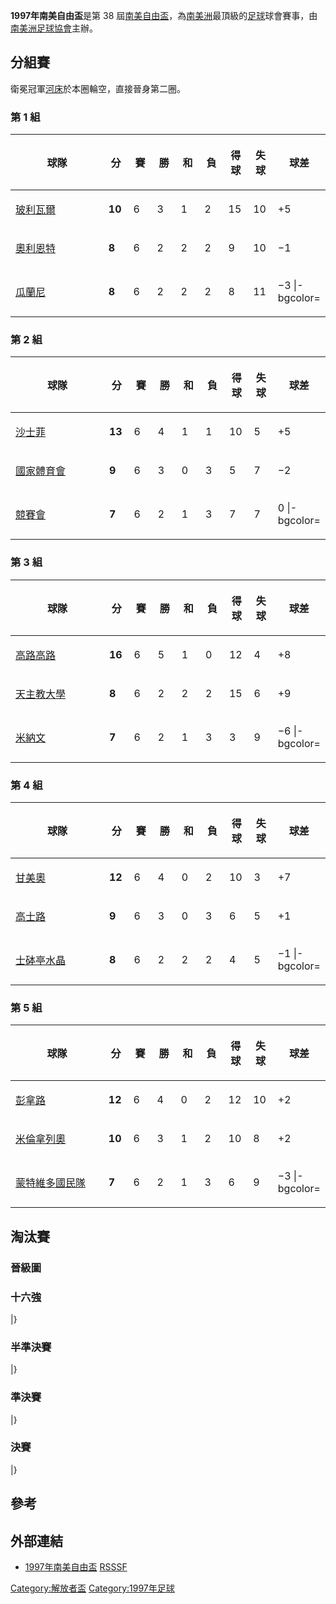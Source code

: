 {{Infobox 國際足球賽事賽季
| tourney_name          = 南美自由盃
| year                  = 1997
| other_titles          = 1997 Copa Libertadores de América
| image                 = 
| size                  = 
| caption               = 
| edition               = 38
| defending_champ_other = {{flagicon|ARG}} [[河床體育會|河床]]
| dates                 = 1997年2月19日–8月13日
| num_teams             = 21 隊
| associations          = 10
| champion_other        = {{flagicon|BRA}} [[高士路體育會|高士路]]
| count                 = 2
| second_other          = {{flagicon|PER}} [[士砵亭水晶|士砵亭水晶]]
| matches               = 90
| goals                 = 247
| attendance            = 
| top_scorer            = {{flagicon|ARG}} [[阿爾貝托·阿科斯塔|阿爾貝托·阿科斯塔]]<br>（11 球）
| player                = 
| prevseason            = [[1996年南美自由盃|1996]]
| nextseason            = [[1998年南美自由盃|1998]]
}}

'''1997年南美自由盃'''是第 38 屆[[南美自由盃|南美自由盃]]，為[[南美洲|南美洲]]最頂級的[[足球|足球]]球會賽事，由[[南美洲足球協會|南美洲足球協會]]主辦。

==分組賽==
衛冕冠軍[[河床體育會|河床]]於本圈輪空，直接晉身第二圈。

===第 1 組===
{| class="wikitable" style="text-align: center;"
|-
!width="190"|球隊
!width="25"|分
!width="25"|賽
!width="25"|勝
!width="25"|和
!width="25"|負
!width="25"|得球
!width="25"|失球
!width="25"|球差
|-bgcolor=ccffcc
|style="text-align:left;"|{{flagicon|BOL}} [[玻利瓦爾俱樂部|玻利瓦爾]]
|'''10'''||6||3||1||2||15||10||+5
|-bgcolor=#CCFFCC
|style="text-align:left;"|{{flagicon|BOL}} [[東方石油體育俱樂部|奧利恩特]]
|'''8'''||6||2||2||2||9||10||−1
|-bgcolor=#CCFFCC
|style="text-align:left;"|{{flagicon|PAR}} [[瓜拉尼俱樂部|瓜蘭尼]]
|'''8'''||6||2||2||2||8||11||−3
|-bgcolor=
|style="text-align:left;"|{{flagicon|PAR}} [[波特諾山丘|波特諾]]
|'''7'''||6||2||1||3||7||8||−1
|}

===第 2 組===
{| class="wikitable" style="text-align: center;"
|-
!width="190"|球隊
!width="25"|分
!width="25"|賽
!width="25"|勝
!width="25"|和
!width="25"|負
!width="25"|得球
!width="25"|失球
!width="25"|球差
|-bgcolor=#CCFFCC
|style="text-align:left;"|{{flagicon|ARG}} [[貝萊斯沙士菲體育會|沙士菲]]
|'''13'''||6||4||1||1||10||5||+5
|-bgcolor=#CCFFCC
|style="text-align:left;"|{{flagicon|ECU}} [[國家體育會|國家體育會]]
|'''9'''||6||3||0||3||5||7||−2
|-bgcolor=#CCFFCC
|style="text-align:left;"|{{flagicon|ARG}} [[競賽俱樂部|競賽會]]
|'''7'''||6||2||1||3||7||7||0
|-bgcolor=
|style="text-align:left;"|{{flagicon|ECU}} [[埃梅萊克體育俱樂部|艾美歷克]]
|'''5'''||6||1||2||3||7||10||−3
|}

===第 3 組===
{| class="wikitable" style="text-align: center;"
|-
!width="190"|球隊
!width="25"|分
!width="25"|賽
!width="25"|勝
!width="25"|和
!width="25"|負
!width="25"|得球
!width="25"|失球
!width="25"|球差
|-bgcolor=#CCFFCC
|style="text-align:left;"|{{flagicon|CHI}} [[科洛科洛競技俱樂部|高路高路]]
|'''16'''||6||5||1||0||12||4||+8
|-bgcolor=#CCFFCC
|style="text-align:left;"|{{flagicon|CHI}} [[天主教大學競技俱樂部|天主教大學]]
|'''8'''||6||2||2||2||15||6||+9
|-bgcolor=#CCFFCC
|style="text-align:left;"|{{flagicon|VEN}} [[米納文玻利瓦足球會|米納文]]
|'''7'''||6||2||1||3||3||9||−6
|-bgcolor=
|style="text-align:left;"|{{flagicon|VEN}} [[瓜亞那礦工|米拿羅斯]]
|'''2'''||6||0||2||4||2||13||−11
|}

===第 4 組===
{| class="wikitable" style="text-align: center;"
|-
!width="190"|球隊
!width="25"|分
!width="25"|賽
!width="25"|勝
!width="25"|和
!width="25"|負
!width="25"|得球
!width="25"|失球
!width="25"|球差
|-bgcolor=#CCFFCC
|style="text-align:left;"|{{flagicon|BRA}} [[甘美奧阿雷格里港足球會|甘美奧]]
|'''12'''||6||4||0||2||10||3||+7
|-bgcolor=#CCFFCC
|style="text-align:left;"|{{flagicon|BRA}} [[高士路體育會|高士路]]
|'''9'''||6||3||0||3||6||5||+1
|-bgcolor=#CCFFCC
|style="text-align:left;"|{{flagicon|PER}} [[士砵亭水晶|士砵亭水晶]]
|'''8'''||6||2||2||2||4||5||−1
|-bgcolor=
|style="text-align:left;"|{{flagicon|PER}} [[利馬聯|利馬聯]]
|'''5'''||6||1||2||3||2||9||−7
|}

===第 5 組===
{| class="wikitable" style="text-align: center;"
|-
!width="190"|球隊
!width="25"|分
!width="25"|賽
!width="25"|勝
!width="25"|和
!width="25"|負
!width="25"|得球
!width="25"|失球
!width="25"|球差
|-bgcolor=#CCFFCC
|style="text-align:left;"|{{flagicon|URU}} [[佩那羅爾足球俱樂部|彭拿路]]
|'''12'''||6||4||0||2||12||10||+2
|-bgcolor=#CCFFCC
|style="text-align:left;"|{{flagicon|COL}} [[百萬富翁足球俱樂部|米倫拿列奧]]
|'''10'''||6||3||1||2||10||8||+2
|-bgcolor=#CCFFCC
|style="text-align:left;"|{{flagicon|URU}} [[民族足球俱樂部|蒙特維多國民隊]]
|'''7'''||6||2||1||3||6||9||−3
|-bgcolor=
|style="text-align:left;"|{{flagicon|COL}} [[卡利體育會|卡利]]
|'''5'''||6||1||2||3||9||10||−1
|}

==淘汰賽==
===晉級圖===
{{16TeamBracket-2Leg 
| RD1=十六強
| RD2=半準決賽
| RD3=準決賽
| RD4=決賽
| group1=
| group2=
| group3=
| RD1-team01={{flagicon|ARG}} [[河床體育會|河床]]
| RD1-score01-1=3
| RD1-score01-2=1
| RD1-score01-agg=4 {{small|(3)}}
| RD1-team02={{flagicon|ARG}} '''[[競賽俱樂部|競賽會]]'''{{pso}}
| RD1-score02-1=3
| RD1-score02-2=1
| RD1-score02-agg=4 {{small|(5)}}
| RD1-team03={{flagicon|URU}} '''[[佩那羅爾足球俱樂部|彭拿路]]'''{{pso}}
| RD1-score03-1=0
| RD1-score03-2=3
| RD1-score03-agg=3 {{small|(3)}}
| RD1-team04={{flagicon|COL}} [[百萬富翁足球俱樂部|米倫拿列奧]]
| RD1-score04-1=2
| RD1-score04-2=1
| RD1-score04-agg=3 {{small|(2)}}
| RD1-team05={{flagicon|ARG}} [[貝萊斯沙士菲體育會|沙士菲]]
| RD1-score05-1=0
| RD1-score05-2=0
| RD1-score05-agg=0
| RD1-team06={{flagicon|PER}} '''[[士砵亭水晶|士砵亭水晶]]
| RD1-score06-1=0
| RD1-score06-2=1
| RD1-score06-agg=1
| RD1-team07={{flagicon|BOL}} '''[[玻利瓦爾俱樂部|玻利瓦爾]]
| RD1-score07-1=1
| RD1-score07-2=7
| RD1-score07-agg=8
| RD1-team08={{flagicon|VEN}} [[米納文玻利瓦足球會|米納文]]
| RD1-score08-1=1
| RD1-score08-2=0
| RD1-score08-agg=1
| RD1-team09={{flagicon|BRA}} '''[[高士路體育會|高士路]]'''{{pso}}
| RD1-score09-1=0
| RD1-score09-2=2
| RD1-score09-agg=2 {{small|(5)}}
| RD1-team10={{flagicon|ECU}} [[國家體育會|國家體育會]]
| RD1-score10-1=1
| RD1-score10-2=1
| RD1-score10-agg=2 {{small|(3)}}
| RD1-team11={{flagicon|BRA}} '''[[甘美奧阿雷格里港足球會|甘美奧]]'''{{pso}}
| RD1-score11-1=1
| RD1-score11-2=2
| RD1-score11-agg=3 {{small|(2)}}
| RD1-team12={{flagicon|PAR}} [[瓜拉尼俱樂部|瓜蘭尼]]
| RD1-score12-1=2
| RD1-score12-2=1
| RD1-score12-agg=3 {{small|(1)}}
| RD1-team13={{flagicon|CHL}} '''[[科洛科洛競技俱樂部|高路高路]]
| RD1-score13-1=3
| RD1-score13-2=1
| RD1-score13-agg=4
| RD1-team14={{flagicon|URU}} [[民族足球俱樂部|蒙特維多國民隊]]
| RD1-score14-1=1
| RD1-score14-2=2
| RD1-score14-agg=3
| RD1-team15={{flagicon|BOL}} [[東方石油體育俱樂部|奧利恩特]]
| RD1-score15-1=0
| RD1-score15-2=1
| RD1-score15-agg=1
| RD1-team16={{flagicon|CHL}} '''[[天主教大學競技俱樂部|天主教大學]]
| RD1-score16-1=4
| RD1-score16-2=5
| RD1-score16-agg=9
| RD2-team01={{flagicon|ARG}} '''[[競賽俱樂部|競賽會]]'''{{pso}}
| RD2-score01-1=0
| RD2-score01-2=1
| RD2-score01-agg=1 {{small|(3)}}
| RD2-team02={{flagicon|URU}} [[佩那羅爾足球俱樂部|彭拿路]]
| RD2-score02-1=1
| RD2-score02-2=0
| RD2-score02-agg=1 {{small|(2)}}
| RD2-team03={{flagicon|PER}} '''[[士砵亭水晶|士砵亭水晶]]
| RD2-score03-1=1
| RD2-score03-2=3
| RD2-score03-agg=4
| RD2-team04={{flagicon|BOL}} [[玻利瓦爾俱樂部|玻利瓦爾]]
| RD2-score04-1=2
| RD2-score04-2=0
| RD2-score04-agg=2
| RD2-team05={{flagicon|BRA}} '''[[高士路體育會|高士路]]
| RD2-score05-1=2
| RD2-score05-2=1
| RD2-score05-agg=3
| RD2-team06={{flagicon|BRA}} [[甘美奧阿雷格里港足球會|甘美奧]]
| RD2-score06-1=0
| RD2-score06-2=2
| RD2-score06-agg=2
| RD2-team07={{flagicon|CHL}} '''[[科洛科洛競技俱樂部|高路高路]]
| RD2-score07-1=1
| RD2-score07-2=3
| RD2-score07-agg=4
| RD2-team08={{flagicon|CHL}} [[天主教大學競技俱樂部|天主教大學]]
| RD2-score08-1=2
| RD2-score08-2=1
| RD2-score08-agg=3
| RD3-team01={{flagicon|ARG}} [[競賽俱樂部|競賽會]]
| RD3-score01-1=3
| RD3-score01-2=1
| RD3-score01-agg=4
| RD3-team02={{flagicon|PER}} '''[[士砵亭水晶|士砵亭水晶]]
| RD3-score02-1=2
| RD3-score02-2=4
| RD3-score02-agg=6
| RD3-team03={{flagicon|BRA}} '''[[高士路體育會|高士路]]'''{{pso}}
| RD3-score03-1=1
| RD3-score03-2=2
| RD3-score03-agg=3 {{small|(4)}}
| RD3-team04={{flagicon|CHL}} [[科洛科洛競技俱樂部|高路高路]]
| RD3-score04-1=0
| RD3-score04-2=3
| RD3-score04-agg=3 {{small|(1)}}
| RD4-team01={{flagicon|PER}} [[士砵亭水晶|士砵亭水晶]]
| RD4-score01-1=0
| RD4-score01-2=0
| RD4-score01-agg=0
| RD4-team02={{flagicon|BRA}} '''[[高士路體育會|高士路]]
| RD4-score02-1=0
| RD4-score02-2=1
| RD4-score02-agg=1
}}

===十六強===
{{TwoLeg start}}
{{TwoLegResult|'''[[競賽俱樂部|競賽會]]'''|ARG| 4–4{{pso|5–3}} |[[河床體育會|河床]]|ARG| 3–3 | 1–1 }}
{{TwoLegResult|'''[[士砵亭水晶|士砵亭水晶]]'''|PER| 1–0 |[[貝萊斯沙士菲體育會|沙士菲]]|ARG| 0–0 | 1–0 }}
{{TwoLegResult|[[瓜拉尼俱樂部|瓜蘭尼]]|PAR| 3–3{{pso|1–2}}|'''[[甘美奧阿雷格里港足球會|甘美奧]]'''|BRA| 2–1 | 1–2 }}
{{TwoLegResult|[[米納文玻利瓦足球會|米納文]]|VEN| 1–8 |'''[[玻利瓦爾俱樂部|玻利瓦爾]]'''|BOL| 1–1 | 0–7 }}
{{TwoLegResult|[[百萬富翁足球俱樂部|米倫拿列奧]]|COL| 3–3{{pso|2–3}} |'''[[佩那羅爾足球俱樂部|彭拿路]]'''|URU| 2–0 | 1–3 }}
{{TwoLegResult|'''[[天主教大學競技俱樂部|天主教大學]]'''|CHI| 9–1 |[[東方石油體育俱樂部|奧利恩特]]|BOL| 4–0 | 5–1}}
{{TwoLegResult|[[民族足球俱樂部|蒙特維多國民隊]]|URU| 3–4 |'''[[科洛科洛競技俱樂部|高路高路]]'''|CHI| 1–3 | 2–1 }}
{{TwoLegResult|[[國家體育會|國家體育會]]|ECU| 2–2{{pso|3–5}} |'''[[高士路體育會|高士路]]'''|BRA| 1–0 | 1–2 }}
|}

===半準決賽===
{{TwoLeg start}}
{{TwoLegResult|[[玻利瓦爾俱樂部|玻利瓦爾]]|BOL| 2–4 |'''[[士砵亭水晶|士砵亭水晶]]'''|PER| 2–1 | 0–3 }}
{{TwoLegResult|[[天主教大學競技俱樂部|天主教大學]]|CHI| 3–4 |'''[[科洛科洛競技俱樂部|高路高路]]'''|CHI| 2–1 | 1–3 }}
{{TwoLegResult|'''[[高士路體育會|高士路]]'''|BRA| 3–2 |[[甘美奧阿雷格里港足球會|甘美奧]]|BRA| 2–0 | 1–2 }}
{{TwoLegResult|[[佩那羅爾足球俱樂部|彭拿路]]|URU| 1–1{{pso|2–3}} |'''[[競賽俱樂部|競賽會]]'''|ARG| 1–0 | 0–1 }}
|}

===準決賽===
{{TwoLeg start}}
{{TwoLegResult|'''[[高士路體育會|高士路]]'''|BRA| 3–3{{pso|4–1}}|[[科洛科洛競技俱樂部|高路高路]]|CHI| 1–0 | 2–3 }}
{{TwoLegResult|[[競賽俱樂部|競賽會]]|ARG| 4–6 |'''[[士砵亭水晶|士砵亭水晶]]'''|PER| 3–2 | 1–4 }}
|}

===決賽===
{{TwoLeg start}}
{{TwoLegResult|[[士砵亭水晶|士砵亭水晶]]|PER| 0–1 |'''[[高士路體育會|高士路]]'''|BRA| 0–0 | 0–1 }}
|}

==參考==
{{reflist}}

==外部連結==
*[http://rsssf.com/sacups/copa97.html 1997年南美自由盃]{{Wayback|url=http://rsssf.com/sacups/copa97.html |date=20200630070817 }} [[RSSSF|RSSSF]]

{{歷屆南美解放者盃}}

[[Category:解放者盃|Category:解放者盃]]
[[Category:1997年足球|Category:1997年足球]]